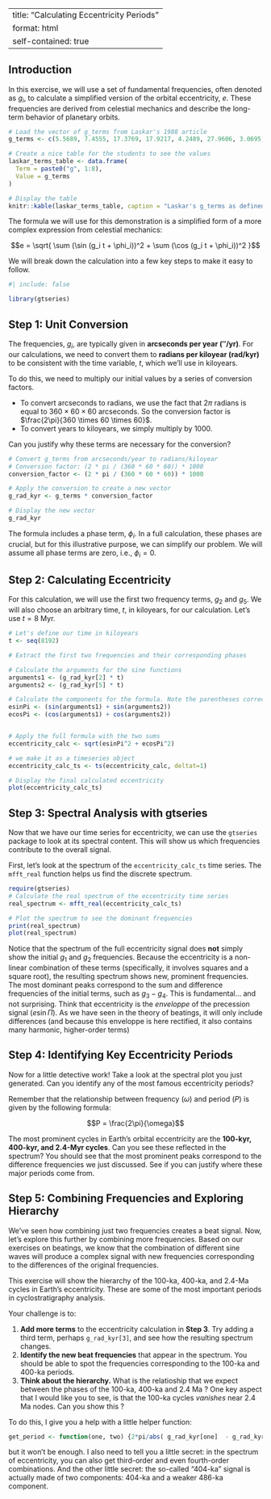 
---
title: "Calculating Eccentricity Periods"
format: html
self-contained: true
---



## Introduction

In this exercise, we will use a set of fundamental frequencies, often denoted as $g_i$, to calculate a simplified version of the orbital eccentricity, $e$. These frequencies are derived from celestial mechanics and describe the long-term behavior of planetary orbits.

```r
# Load the vector of g_terms from Laskar's 1988 article
g_terms <- c(5.5689, 7.4555, 17.3769, 17.9217, 4.2489, 27.9606, 3.0695, 0.6669)

# Create a nice table for the students to see the values
laskar_terms_table <- data.frame(
  Term = paste0("g", 1:8),
  Value = g_terms
)

# Display the table
knitr::kable(laskar_terms_table, caption = "Laskar's g_terms as defined in the 1988 article")
```


The formula we will use for this demonstration is a simplified form of a more complex expression from celestial mechanics:

$$e = \sqrt{ \sum (\sin (g_i t + \phi_i))^2 + \sum (\cos (g_i t + \phi_i))^2 }$$

We will break down the calculation into a few key steps to make it easy to follow.

```r

#| include: false

library(gtseries)

```

## Step 1: Unit Conversion

The frequencies, $g_i$, are typically given in **arcseconds per year ($''$/yr)**. For our calculations, we need to convert them to **radians per kiloyear (rad/kyr)** to be consistent with the time variable, $t$, which we'll use in kiloyears.

To do this, we need to multiply our initial values by a series of conversion factors.

* To convert arcseconds to radians, we use the fact that $2\pi$ radians is equal to $360 \times 60 \times 60$ arcseconds. So the conversion factor is $\frac{2\pi}{360 \times 60 \times 60}$.
* To convert years to kiloyears, we simply multiply by 1000.

Can you justify why these terms are necessary for the conversion?

```r
# Convert g_terms from arcseconds/year to radians/kiloyear
# Conversion factor: (2 * pi / (360 * 60 * 60)) * 1000
conversion_factor <- (2 * pi / (360 * 60 * 60)) * 1000

# Apply the conversion to create a new vector
g_rad_kyr <- g_terms * conversion_factor

# Display the new vector
g_rad_kyr

```

The formula includes a phase term, $\phi_i$. In a full calculation, these phases are crucial, but for this illustrative purpose, we can simplify our problem. We will assume all phase terms are zero, i.e., $\phi_i = 0$.


## Step 2: Calculating Eccentricity

For this calculation, we will use the first two frequency terms, $g_2$ and $g_5$. We will also choose an arbitrary time, $t$, in kiloyears, for our calculation. Let's use $t=8$ Myr.

```r
# Let's define our time in kiloyears
t <- seq(8192)

# Extract the first two frequencies and their corresponding phases

# Calculate the arguments for the sine functions
arguments1 <- (g_rad_kyr[2] * t) 
arguments2 <- (g_rad_kyr[5] * t)

# Calculate the components for the formula. Note the parentheses correction.
esinPi <- (sin(arguments1) + sin(arguments2))
ecosPi <- (cos(arguments1) + cos(arguments2))


# Apply the full formula with the two sums
eccentricity_calc <- sqrt(esinPi^2 + ecosPi^2)

# we make it as a timeseries object 
eccentricity_calc_ts <- ts(eccentricity_calc, deltat=1)

# Display the final calculated eccentricity
plot(eccentricity_calc_ts)

```

## Step 3: Spectral Analysis with gtseries

Now that we have our time series for eccentricity, we can use the `gtseries` package to look at its spectral content. This will show us which frequencies contribute to the overall signal.

First, let's look at the spectrum of the `eccentricity_calc_ts` time series. The `mfft_real` function helps us find the discrete spectrum.

```r
require(gtseries)
# Calculate the real spectrum of the eccentricity time series
real_spectrum <- mfft_real(eccentricity_calc_ts)

# Plot the spectrum to see the dominant frequencies
print(real_spectrum)
plot(real_spectrum)

```

Notice that the spectrum of the full eccentricity signal does **not** simply show the initial $g_1$ and $g_2$ frequencies. Because the eccentricity is a non-linear combination of these terms (specifically, it involves squares and a square root), the resulting spectrum shows new, prominent frequencies. The most dominant peaks correspond to the sum and difference frequencies of the initial terms, such as $g_3-g_4$. This is fundamental... and not surprising. Think that eccentricity is the _enveloppe_ of the precession signal ($e\sin\Pi$). As we have seen in the theory of beatings, it will only include differences (and because this enveloppe is here rectified, it also contains many harmonic, higher-order terms)

## Step 4: Identifying Key Eccentricity Periods

Now for a little detective work! Take a look at the spectral plot you just generated. Can you identify any of the most famous eccentricity periods?

Remember that the relationship between frequency ($\omega$) and period ($P$) is given by the following formula:

$$P = \frac{2\pi}{\omega}$$

The most prominent cycles in Earth's orbital eccentricity are the **100-kyr, 400-kyr, and 2.4-Myr cycles**. Can you see these reflected in the spectrum? You should see that the most prominent peaks correspond to the difference frequencies we just discussed. See if you can justify where these major periods come from.

## Step 5: Combining Frequencies and Exploring Hierarchy

We've seen how combining just two frequencies creates a beat signal. Now, let's explore this further by combining more frequencies. Based on our exercises on beatings, we know that the combination of different sine waves will produce a complex signal with new frequencies corresponding to the differences of the original frequencies.

This exercise will show the hierarchy of the 100-ka, 400-ka, and 2.4-Ma cycles in Earth's eccentricity. These are some of the most important periods in cyclostratigraphy analysis. 

Your challenge is to:

1.  **Add more terms** to the eccentricity calculation in **Step 3**. Try adding a third term, perhaps `g_rad_kyr[3]`, and see how the resulting spectrum changes.
2.  **Identify the new beat frequencies** that appear in the spectrum. You should be able to spot the frequencies corresponding to the 100-ka and 400-ka periods.
3.  **Think about the hierarchy.** What is the relatioship that we expect between the phases of the 100-ka, 400-ka and 2.4 Ma ? One key aspect that I would like you to see, is that the 100-ka cycles _vanishes_ near 2.4 Ma nodes. Can you show this ? 


To do this, I give you a help with a little helper function: 

```r
get_period <- function(one, two) {2*pi/abs( g_rad_kyr[one]  - g_rad_kyr[two])}
```

but it won't be enough. I also need to tell you a little secret: in the spectrum of eccentricity, you can also get third-order and even fourth-order combinations. And the other little secret: the so-called "404-ka" signal is actually made of two components: 404-ka and a weaker 486-ka component. 
